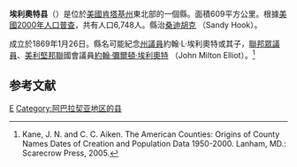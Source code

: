 {{noteTA
|T=zh-hans:埃利奥特县 (肯塔基州);zh-hk:埃利奧特縣 (肯塔基州);zh-tw:埃利奧特郡 (肯塔基州);
|1=zh-hans:县;zh-hk:縣;zh-tw:郡;
}}

<!--[[File:Map_of_Kentucky_highlighting_Elliott_County.svg|250px]]-->
{{Infobox U.S. County
| county = 埃利奧特縣
| state = 肯塔基州
| en county = Elliott County
| en state = Kentucky
| seal = 
| founded year = 1869
| founded date = 
| seat wl = Sandy Hook
| area mi = 235
| area km = 609
| area land mi = 234
| area land km = 606
| area water mi = 1
| area water km = 3
| area percentage = 0.53%
| census yr = 2000
| pop = 6,748 
| density mi = 29
| density km = 11
| time zone = Eastern
| UTC offset = -5
| DST offset = -4
| footnotes = 
| web = 
| named for = [[John_Lisle_Elliott|John Lisle Elliott]] or [[John_Milton_Elliott|John Milton Elliott]] (1820–1885), legislators.
}}
'''埃利奧特县'''（{{lang-en|Elliott County}}）是位於[[美國|美國]][[肯塔基州|肯塔基州]]東北部的一個縣。面積609平方公里。根據[[美國2000年人口普查|美國2000年人口普查]]，共有人口6,748人。縣治[[桑迪胡克_(肯塔基州)|桑迪胡克]] （Sandy Hook）。

成立於1869年1月26日。縣名可能紀念[[肯塔基州州議會|州議員]]約翰·L·埃利奧特或其子，[[美國眾議院|聯邦眾議員]]、[[美利堅邦聯|美利堅邦聯]]國會議員[[約翰·彌爾頓·埃利奧特|約翰·彌爾頓·埃利奧特]] （John Milton Elliot）。<ref>Kane, J. N. and C. C. Aiken. The American Counties: Origins of County Names Dates of Creation and Population Data 1950-2000. Lanham, MD.: Scarecrow Press, 2005.</ref>

==参考文献==
<div class="references-small">
<references />
</div>

[[Category:肯塔基州行政区划|E]]
[[Category:阿巴拉契亚地区的县|Category:阿巴拉契亚地区的县]]